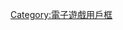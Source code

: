{{Userbox
|border-c=#2F4F4F
|border-s=1
|id-c=	#FFBB00
|id-s = 20
|id-fc=#000000
|info=這個用戶'''[[Undertale|充滿決心]]'''。
|info-c=#b0c4de
|info-s=10
|id= [[File:Undertale_cover.jpg|60px]]
}}<includeonly>[[Category:喜歡Undertale的維基人|{{PAGENAME}}]]</includeonly><noinclude>

[[Category:喜歡Undertale的維基人| ]]
[[Category:電子遊戲用戶框]]
</noinclude>
